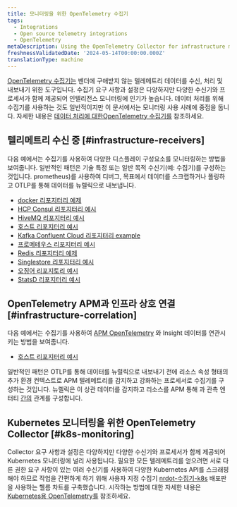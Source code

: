 ```yaml
---
title: 모니터링을 위한 OpenTelemetry 수집기
tags:
  - Integrations
  - Open source telemetry integrations
  - OpenTelemetry
metaDescription: Using the OpenTelemetry Collector for infrastructure monitoring
freshnessValidatedDate: '2024-05-14T00:00:00.000Z'
translationType: machine
---
```


[OpenTelemetry 수집기는](https://opentelemetry.io/docs/collector/) 벤더에 구애받지 않는 텔레메트리 데이터를 수신, 처리 및 내보내기 위한 도구입니다. 수집기 요구 사항과 설정은 다양하지만 다양한 수신기와 프로세서가 함께 제공되어 인텔리전스 모니터링에 인기가 높습니다. 데이터 처리를 위해 수집기를 사용하는 것도 일반적이지만 이 문서에서는 모니터링 사용 사례에 중점을 둡니다. 자세한 내용은 [데이터 처리에 대한OpenTelemetry 수집기를](/docs/opentelemetry/get-started/collector-processing/opentelemetry-collector-processing-intro) 참조하세요.

## 텔리메트리 수신 중 [#infrastructure-receivers]

다음 예에서는 수집기를 사용하여 다양한 디스플레이 구성요소를 모니터링하는 방법을 보여줍니다. 일반적인 패턴은 기술 특정 또는 일반 목적 수신기(예: 수집기)를 구성하는 것입니다. prometheus)를 사용하여 디버그, 목표에서 데이터를 스크랩하거나 폴링하고 OTLP를 통해 데이터를 뉴렐릭으로 내보냅니다.

* [docker 리포지터리 예제](https://github.com/newrelic/newrelic-opentelemetry-examples/tree/main/other-examples/collector/docker)
* [HCP Consul 리포지터리 예시](https://github.com/newrelic/newrelic-opentelemetry-examples/tree/main/other-examples/collector/hcp-consul)
* [HiveMQ 리포지터리 예시](https://github.com/newrelic/newrelic-opentelemetry-examples/tree/main/other-examples/collector/hivemq)
* [호스트 리포지터리 예시](https://github.com/newrelic/newrelic-opentelemetry-examples/tree/main/other-examples/collector/host-monitoring)
* [Kafka Confluent Cloud 리포지터리 example](https://github.com/newrelic/newrelic-opentelemetry-examples/tree/main/other-examples/collector/confluentcloud)
* [프로메테우스 리포지터리 예시](https://github.com/newrelic/newrelic-opentelemetry-examples/tree/main/other-examples/collector/prometheus)
* [Redis 리포지터리 예제](https://github.com/newrelic/newrelic-opentelemetry-examples/tree/main/other-examples/collector/redis)
* [Singlestore 리포지터리 예시](https://github.com/newrelic/newrelic-opentelemetry-examples/tree/main/other-examples/collector/singlestore)
* [오징어 리포지토리 예시](https://github.com/newrelic/newrelic-opentelemetry-examples/tree/main/other-examples/collector/squid)
* [StatsD 리포지터리 예시](https://github.com/newrelic/newrelic-opentelemetry-examples/tree/main/other-examples/collector/statsd)

## OpenTelemetry APM과 인프라 상호 연결 [#infrastructure-correlation]

다음 예에서는 수집기를 사용하여 [APM OpenTelemetry](/docs/opentelemetry/get-started/apm-monitoring/opentelemetry-apm-intro) 와 Insight 데이터를 연관시키는 방법을 보여줍니다.

* [호스트 리포지터리 예시](https://github.com/newrelic/newrelic-opentelemetry-examples/tree/main/other-examples/collector/host-monitoring)

일반적인 패턴은 OTLP를 통해 데이터를 뉴럴릭으로 내보내기 전에 리소스 속성 형태의 추가 환경 컨텍스트로 APM 텔레메트리를 감지하고 강화하는 프로세서로 수집기를 구성하는 것입니다. 뉴렐릭은 이 상관 데이터를 감지하고 리소스를 APM 통해 과 관측 엔터티 [간의](/docs/opentelemetry/best-practices/opentelemetry-best-practices-resources) 관계를 구성합니다.

## Kubernetes 모니터링을 위한 OpenTelemetry Collector [#k8s-monitoring]

Collector 요구 사항과 설정은 다양하지만 다양한 수신기와 프로세서가 함께 제공되어 Kubernetes 모니터링에 널리 사용됩니다. 필요한 모든 텔레메트리를 얻으려면 서로 다른 권한 요구 사항이 있는 여러 수신기를 사용하여 다양한 Kubernetes API를 스크래핑해야 하므로 작업을 간편하게 하기 위해 사용자 지정 수집기 [nrdot-수집기-k8s](https://github.com/newrelic/nrdot-collector-releases/tree/main/distributions/nrdot-collector-k8s) 배포판을 사용하는 헬름 차트를 구축했습니다. 시작하는 방법에 대한 자세한 내용은 [Kubernetes용 OpenTelemetry를](/docs/kubernetes-pixie/k8s-otel/intro/) 참조하세요.